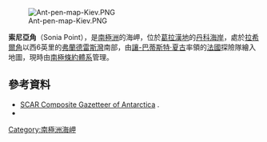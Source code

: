 [[Image:Ant-pen-map-Kiev.PNG|thumb]]

{{coord|65|4|S|63|29|W|display=title}}

'''索尼亞角'''（Sonia Point），是[[南極洲|南極洲]]的海岬，位於[[葛拉漢地|葛拉漢地]]的[[丹科海岸|丹科海岸]]，處於[[拉希爾角|拉希爾角]]以西6英里的[[弗蘭德雷斯灣|弗蘭德雷斯灣]]南部，由[[讓-巴蒂斯特·夏古|讓-巴蒂斯特·夏古]]率領的[[法國|法國]]探險隊繪入地圖，現時由[[南極條約體系|南極條約體系]]管理。

==參考資料==
* [http://data.aad.gov.au/aadc/gaz/scar/ SCAR Composite Gazetteer of Antarctica] {{WebCite|url=https://www.webcitation.org/5ug2CfC7m?url=http://data.aad.gov.au/aadc/gaz/scar/ |date=20101202140255 |dateformat=iso }}.
* {{usgs-gazetteer}}

{{DEFAULTSORT:Sonia Point}}
[[Category:南極洲海岬|Category:南極洲海岬]]


{{DancoCoast-geo-stub}}
